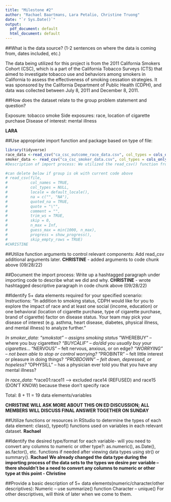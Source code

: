 ```yaml
---
title: "Milestone #2"
author: "Rachael Baartmans, Lara Petalio, Christine Truong"
date: "`r Sys.Date()`"
output:
  pdf_document: default
  html_document: default
---
```


##What is the data source? (1-2 sentences on where the data is coming from, dates included, etc.)

The data being utilized for this project is from the 2011 California Smokers Cohort (CSC), which is a part of the California Tobacco Surveys (CTS) that aimed to investigate tobacco use and behaviors among smokers in California to assess the effectiveness of smoking cessation strategies. It was sponsored by the California Department of Public Health (CDPH), and data was collected between July 8, 2011 and December 8, 2011.


##How does the dataset relate to the group problem statement and question?

Exposure: tobacco smoke
Side exposures: race, location of cigarette purchase
Disease of interest: mental illness

**LARA**

##Use appropriate import function and package based on type of file: 
```r
library(tidyverse)
race_data <-read_csv("ca_csc_outcome_race_data.csv", col_types = cols_only(NERVOUS = col_factor(), WORRYING = col_factor(), PROBINTR = col_factor(), PROBDOWN = col_factor(), OPHYSILL = col_factor(), race01 = col_factor(), race02 = col_factor(), race03 = col_factor(), race04 = col_factor(), race05 = col_factor(), race06 = col_factor(), race07 = col_factor(), race08 = col_factor(), race09 = col_factor(), race10 = col_factor(), race11 = col_factor()))
smoker_data <- read_csv("ca_csc_smoker_data.csv", col_types = cols_only(smokstat = col_factor(), WHEREBUY = col_character(), BUYCALIF = col_character()))
#Description of import process: We utilized the read_csv() function from the R readr package to import/read in our two csv-formatted data sets (one at a time) that contain information regarding the demographics, behaviors, smoking status, disease outcome, and race of individuals in the 2011 California Smokers Cohort. For the arguments of the read_csv() function, we only used col_types in order to specify the data types we wanted each column in the data sets to be imported as; no other arguments were deemed necessary to include in our code, as the data sets did not initially appear to have any missing values read incorrectly by R (i.e., not "NA") or any mislabeled columns or empty rows. We also included a nested function of cols_only() within the col_types argument so that we could read in only a subset of the columns from the original data sets, which were our variables of interest for the this project. In the data set containing demographic/behavioral/race information about the study participants, our variables of interest are NERVOUS, WORRYING, PROBINTR, PROBDOWN, OPHYSILL, race01, race02, race03, race04, race05, race06, race07, race08, race09, race10. In the data set containing smoking status/location of cigarette purchase/disease outcomes, our variables of interest are smokstat, WHEREBUY, and BUYCALIF. When our group imported each data set into R separately with the read_csv() function, we also assigned each subsetted csv to separate objects, which are called race_data and smoker_data.

#can delete below if group is ok with current code above
# read_csv(file,
#          col_names = TRUE,
#          col_types = NULL,
#          locale = default_locale(),
#          na = c("", "NA"),
#          quoted_na = TRUE,
#          quote = "\"",
#          comment = "", 
#          trim_ws = TRUE, 
#          skip = 0,
#          n_max = Inf, 
#          guess_max = min(1000, n_max),
#          progress = show_progress(), 
#          skip_empty_rows = TRUE)
#CHRISTINE
```
##Utilize function arguments to control relevant components:
Add read_csv additional arguments later.
**CHRISTINE** - added arguments to code chunk above (09/28/22)

##Document the import process: 
Write up a hashtagged paragraph under importing code to describe what we did and why.
**CHRISTINE** - wrote hashtagged descriptive paragraph in code chunk above (09/28/22)

##Identify 5+ data elements required for your specified scenario:
Instructions: "In addition to smoking status, CDPH would like for you to explore the impact of race and at least one social (income, education) or one behavioral (location of cigarette purchase, type of cigarette purchase, brand of cigarette) factor on disease status. Your team may pick your disease of interest (e.g. asthma, heart disease, diabetes, physical illness, and mental illness) to analyze further."

_In smoker_data:_
*"smokstat" -- assigns smoking status
*"WHEREBUY" -- where you buy cigarettes?
*"BUYCALIF" -- do/did you usually buy your cigarettes...
*"NERVOUS" -- felt nervous, anxious, or on edge?
*"WORRYING" -- not been able to stop or control worrying?
*"PROBINTR" -- felt little interest or pleasure in doing things?
*"PROBDOWN" -- felt down, depressed, or hopeless?
*"OPHYSILL" -- has a physician ever told you that you have any mental illness?

_In race_data:_
*race01:race11 --> excluded race14 (REFUSED) and race15 (DON'T KNOW) because these don't specify race

Total: 8 + 11 = 19 data elements/variables

**CHRISTINE WILL ASK MORE ABOUT THIS ON ED DISCUSSION; ALL MEMBERS WILL DISCUSS FINAL ANSWER TOGETHER ON SUNDAY**

##Utilize functions or resources in RStudio to determine the types of each data element: 
class(), typeof() functions used on variables in each relevant dataset.
**Rachael**

##Identify the desired type/format for each variable- will you need to convert any columns to numeric or other type?: 
as.numeric(), as.Date(), as.factor(), etc. functions if needed after viewing data types using str() or summary().
**Rachael**
**We already changed the data type during the importing process of the data sets to the types we desire per variable -- there shouldn't be a need to convert any columns to numeric or other type at this point - Christine**

##Provide a basic description of 5+ data elements(numeric/character/other descriptives):
Numeric -- use summarize() function
Character -- unique()
For other descriptives, will think of later when we come to them.
